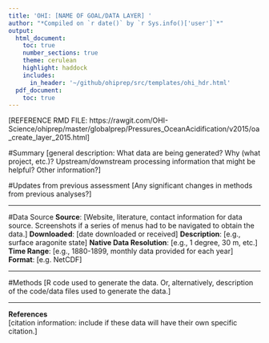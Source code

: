 ```yaml
---
title: 'OHI: [NAME OF GOAL/DATA LAYER] '
author: "*Compiled on `r date()` by `r Sys.info()['user']`*"
output: 
  html_document:
    toc: true
    number_sections: true
    theme: cerulean
    highlight: haddock
    includes: 
      in_header: '~/github/ohiprep/src/templates/ohi_hdr.html'
  pdf_document:
    toc: true
---
```


[REFERENCE RMD FILE: https://rawgit.com/OHI-Science/ohiprep/master/globalprep/Pressures_OceanAcidification/v2015/oa_create_layer_2015.html]

#Summary
[general description: What data are being generated? Why (what project, etc.)? Upstream/downstream processing information that might be helpful?  Other information?]

#Updates from previous assessment
[Any significant changes in methods from previous analyses?]

***

#Data Source
**Source**: [Website, literature, contact information for data source. Screenshots if a series of menus had to be navigated to obtain the data.]
**Downloaded**: [date downloaded or received]
**Description**:  [e.g., surface aragonite state]
**Native Data Resolution**: [e.g., 1 degree, 30 m, etc.]   
**Time Range**: [e.g., 1880-1899, monthly data provided for each year] 
**Format**:  [e.g. NetCDF]

***
  
#Methods
[R code used to generate the data. Or, alternatively, description of the code/data files used to generate the data.]

***

**References**  
[citation information: include if these data will have their own specific citation.]